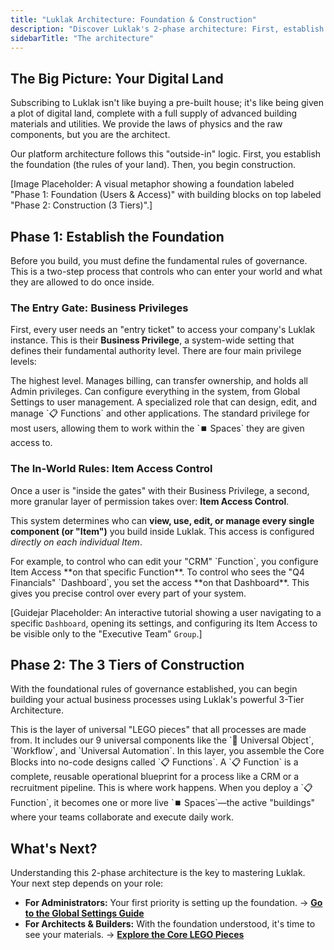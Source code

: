 ```yaml
---
title: "Luklak Architecture: Foundation & Construction"
description: "Discover Luklak's 2-phase architecture: First, establish the Foundation with user and access controls, then construct your business with the 3 Tiers of Building."
sidebarTitle: "The architecture"
---
```


## The Big Picture: Your Digital Land

Subscribing to Luklak isn't like buying a pre-built house; it's like being given a plot of digital land, complete with a full supply of advanced building materials and utilities. We provide the laws of physics and the raw components, but you are the architect.

Our platform architecture follows this "outside-in" logic. First, you establish the foundation (the rules of your land). Then, you begin construction. <Icon isNewlyCreated={true} />

[Image Placeholder: A visual metaphor showing a foundation labeled "Phase 1: Foundation (Users & Access)" with building blocks on top labeled "Phase 2: Construction (3 Tiers)".]

## Phase 1: Establish the Foundation

Before you build, you must define the fundamental rules of governance. This is a two-step process that controls who can enter your world and what they are allowed to do once inside.

### The Entry Gate: Business Privileges

First, every user needs an "entry ticket" to access your company's Luklak instance. This is their **Business Privilege**, a system-wide setting that defines their fundamental authority level. There are four main privilege levels:

<CardGroup cols={2}>
  <Card title="Owner" icon="crown" iconType="duotone">
    The highest level. Manages billing, can transfer ownership, and holds all Admin privileges.
  </Card>
  <Card title="Admin" icon="user-gear" iconType="duotone">
    Can configure everything in the system, from Global Settings to user management.
  </Card>
  <Card title="App Manager" icon="map" iconType="duotone">
    A specialized role that can design, edit, and manage `📋 Functions` and other applications.
  </Card>
  <Card title="Member" icon="user" iconType="duotone">
    The standard privilege for most users, allowing them to work within the `⏹️ Spaces` they are given access to.
  </Card>
</CardGroup>

### The In-World Rules: Item Access Control

Once a user is "inside the gates" with their Business Privilege, a second, more granular layer of permission takes over: **Item Access Control**.

This system determines who can **view, use, edit, or manage every single component (or "Item")** you build inside Luklak. This access is configured _directly on each individual Item_.

<Tip>
  For example, to control who can edit your "CRM" `Function`, you configure Item Access **on that specific Function**. To control who sees the "Q4 Financials" `Dashboard`, you set the access **on that Dashboard**. This gives you precise control over every part of your system.
</Tip>

[Guidejar Placeholder: An interactive tutorial showing a user navigating to a specific `Dashboard`, opening its settings, and configuring its Item Access to be visible only to the "Executive Team" `Group`.]

## Phase 2: The 3 Tiers of Construction

With the foundational rules of governance established, you can begin building your actual business processes using Luklak's powerful 3-Tier Architecture.

<AccordionGroup>
  <Accordion title="Tier 1: Core Blocks (The Raw Materials)" icon="cube" iconType="duotone">
    This is the layer of universal "LEGO pieces" that all processes are made from. It includes our 9 universal components like the `🧊 Universal Object`, `Workflow`, and `Universal Automation`.
  </Accordion>
  <Accordion title="Tier 2: Function Design (The Blueprints)" icon="map" iconType="duotone">
    In this layer, you assemble the Core Blocks into no-code designs called `📋 Functions`. A `📋 Function` is a complete, reusable operational blueprint for a process like a CRM or a recruitment pipeline.
  </Accordion>
  <Accordion title="Tier 3: Usage & Operation (The Live Buildings)" icon="building" iconType="duotone">
    This is where work happens. When you deploy a `📋 Function`, it becomes one or more live `⏹️ Spaces`—the active "buildings" where your teams collaborate and execute daily work.
  </Accordion>
</AccordionGroup>

## What's Next?

Understanding this 2-phase architecture is the key to mastering Luklak. Your next step depends on your role:

- **For Administrators:** Your first priority is setting up the foundation.
  → [**Go to the Global Settings Guide**](/platform/global-settings)
- **For Architects & Builders:** With the foundation understood, it's time to see your materials.
  → [**Explore the Core LEGO Pieces**](/platform/core-concepts)